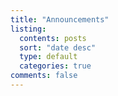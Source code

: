 ```yaml
---
title: "Announcements"
listing:
  contents: posts
  sort: "date desc"
  type: default
  categories: true
comments: false
---
```

